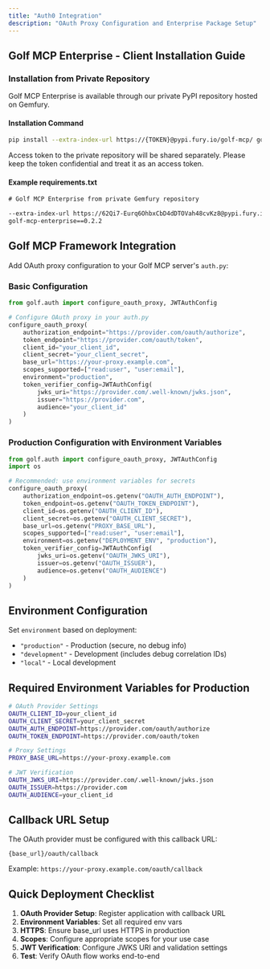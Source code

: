 ```yaml
---
title: "Auth0 Integration"
description: "OAuth Proxy Configuration and Enterprise Package Setup"
---
```


## Golf MCP Enterprise - Client Installation Guide

### Installation from Private Repository

Golf MCP Enterprise is available through our private PyPI repository hosted on Gemfury.

#### Installation Command

```bash
pip install --extra-index-url https://{TOKEN}@pypi.fury.io/golf-mcp/ golf-mcp-enterprise
```
Access token to the private repository will be shared separately. Please keep the token confidential and treat it as an access token.

#### Example requirements.txt
```txt
# Golf MCP Enterprise from private Gemfury repository

--extra-index-url https://62Qi7-Eurq6OhbxCbD4dDTOVah48cvKz8@pypi.fury.io/golf-mcp/
golf-mcp-enterprise==0.2.2
```

## Golf MCP Framework Integration

Add OAuth proxy configuration to your Golf MCP server's `auth.py`:

### Basic Configuration
```python
from golf.auth import configure_oauth_proxy, JWTAuthConfig

# Configure OAuth proxy in your auth.py
configure_oauth_proxy(
    authorization_endpoint="https://provider.com/oauth/authorize",
    token_endpoint="https://provider.com/oauth/token", 
    client_id="your_client_id",
    client_secret="your_client_secret",
    base_url="https://your-proxy.example.com",
    scopes_supported=["read:user", "user:email"],
    environment="production",
    token_verifier_config=JWTAuthConfig(
        jwks_uri="https://provider.com/.well-known/jwks.json",
        issuer="https://provider.com",
        audience="your_client_id"
    )
)
```

### Production Configuration with Environment Variables
```python
from golf.auth import configure_oauth_proxy, JWTAuthConfig
import os

# Recommended: use environment variables for secrets
configure_oauth_proxy(
    authorization_endpoint=os.getenv("OAUTH_AUTH_ENDPOINT"),
    token_endpoint=os.getenv("OAUTH_TOKEN_ENDPOINT"),
    client_id=os.getenv("OAUTH_CLIENT_ID"),
    client_secret=os.getenv("OAUTH_CLIENT_SECRET"),
    base_url=os.getenv("PROXY_BASE_URL"),
    scopes_supported=["read:user", "user:email"],
    environment=os.getenv("DEPLOYMENT_ENV", "production"),
    token_verifier_config=JWTAuthConfig(
        jwks_uri=os.getenv("OAUTH_JWKS_URI"),
        issuer=os.getenv("OAUTH_ISSUER"),
        audience=os.getenv("OAUTH_AUDIENCE")
    )
)
```

## Environment Configuration

Set `environment` based on deployment:
- `"production"` - Production (secure, no debug info)
- `"development"` - Development (includes debug correlation IDs)
- `"local"` - Local development

## Required Environment Variables for Production

```bash
# OAuth Provider Settings
OAUTH_CLIENT_ID=your_client_id
OAUTH_CLIENT_SECRET=your_client_secret
OAUTH_AUTH_ENDPOINT=https://provider.com/oauth/authorize
OAUTH_TOKEN_ENDPOINT=https://provider.com/oauth/token

# Proxy Settings
PROXY_BASE_URL=https://your-proxy.example.com

# JWT Verification
OAUTH_JWKS_URI=https://provider.com/.well-known/jwks.json
OAUTH_ISSUER=https://provider.com
OAUTH_AUDIENCE=your_client_id
```

## Callback URL Setup

The OAuth provider must be configured with this callback URL:
```
{base_url}/oauth/callback
```

Example: `https://your-proxy.example.com/oauth/callback`

## Quick Deployment Checklist

1. **OAuth Provider Setup**: Register application with callback URL
2. **Environment Variables**: Set all required env vars
3. **HTTPS**: Ensure base_url uses HTTPS in production
4. **Scopes**: Configure appropriate scopes for your use case
5. **JWT Verification**: Configure JWKS URI and validation settings
6. **Test**: Verify OAuth flow works end-to-end

